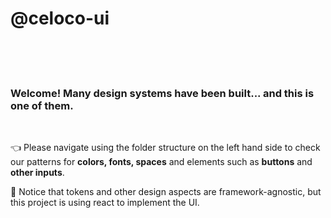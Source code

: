 
<Meta title="Home" />

# @celoco-ui
<br />
<br />
<br />

### Welcome! Many design systems have been built... and this is one of them.
<br />

👈 Please navigate using the folder structure on the left hand side to check our patterns for **colors, fonts, spaces** and elements such as **buttons** and **other inputs**. 

🚨 Notice that tokens and other design aspects are framework-agnostic, but this project is using react to implement the UI.
